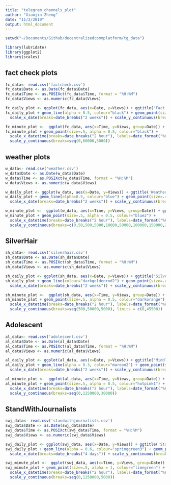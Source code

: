 ```yaml
---
title: "telegram_channels_plot"
author: "Xiaojin Zheng"
date: "11/2/2019"
output: html_document
---
```


```r
setwd("~/Documents/Github/decentralizedcommplatform/tg_data")

library(lubridate)
library(ggplot2)
library(scales)

```


## fact check plots
```r
fc_data<- read.csv('factcheck.csv')
fc_data$Date <- as.Date(fc_data$Date)
fc_data$Time <- as.POSIXct(fc_data$Time, format = "%H:%M")
fc_data$Views <- as.numeric(fc_data$Views)

fc_daily_plot <- ggplot(fc_data, aes(x=Date, y=Views)) + ggtitle('Fact Check Channel Daily Views') 
fc_daily_plot + geom_line(alpha = 0.5, colour="black") + geom_point(size=.4, alpha =0.8, colour="black") + 
  scale_x_date(breaks=date_breaks("2 weeks")) + scale_y_continuous(breaks=seq(0,60000,5000)) 

fc_minute_plot <-  ggplot(fc_data, aes(x=Time, y=Views, group=Date)) + ggtitle('Fact Check Channel Minutely Views')
fc_minute_plot + geom_point(size=.5, alpha = 0.5, colour="black") + 
  scale_x_datetime(breaks=date_breaks("2 hour"), labels=date_format("%H:%M")) + 
  scale_y_continuous(breaks=seq(0,60000,5000))
```


## weather plots
```r
w_data<- read.csv('weather.csv')
w_data$Date <- as.Date(w_data$Date)
w_data$Time <- as.POSIXct(w_data$Time, format = "%H:%M")
w_data$Views <- as.numeric(w_data$Views)

w_daily_plot <- ggplot(w_data, aes(x=Date, y=Views)) + ggtitle('Weather Channel Daily Views') 
w_daily_plot + geom_line(alpha=0.5, colour="blue") + geom_point(size=.4, alpha =0.8, colour="blue4") + 
  scale_x_date(breaks=date_breaks("2 weeks")) + scale_y_continuous(breaks=c(0,50,500,5000,10000,50000,100000,150000,200000)) 

w_minute_plot <-  ggplot(w_data, aes(x=Time, y=Views, group=Date)) + ggtitle('Weather Channel Minutely Views')
w_minute_plot + geom_point(size=.5, alpha = 0.5, colour="blue2") + 
  scale_x_datetime(breaks=date_breaks("2 hour"), labels=date_format("%H:%M")) + 
  scale_y_continuous(breaks=c(0,50,500,5000,10000,50000,100000,150000,200000), limits = c(0,100000))

```



## SilverHair
```r
sh_data<- read.csv('silverhair.csv')
sh_data$Date <- as.Date(sh_data$Date)
sh_data$Time <- as.POSIXct(sh_data$Time, format = "%H:%M")
sh_data$Views <- as.numeric(sh_data$Views)

sh_daily_plot <- ggplot(sh_data, aes(x=Date, y=Views)) + ggtitle('Silver Hair Channel Daily Views') 
sh_daily_plot + geom_line(colour="darkgoldenrod2") + geom_point(size=.4, alpha =0.8, colour="darkorange2") + 
  scale_x_date(breaks=date_breaks("2 weeks")) + scale_y_continuous(breaks=seq(500,70000,5000)) 

sh_minute_plot <-  ggplot(sh_data, aes(x=Time, y=Views, group=Date)) + ggtitle('Silver Hair Channel Minutely Views')
sh_minute_plot + geom_point(size=.5, alpha = 0.5, colour="darkorange") + 
  scale_x_datetime(breaks=date_breaks("2 hour"), labels=date_format("%H:%M")) + 
  scale_y_continuous(breaks=seq(500,50000,5000), limits = c(0,45500))

```


## Adolescent 
```r

al_data<- read.csv('adolescent.csv')
al_data$Date <- as.Date(al_data$Date)
al_data$Time <- as.POSIXct(al_data$Time, format = "%H:%M")
al_data$Views <- as.numeric(al_data$Views)

al_daily_plot <- ggplot(al_data, aes(x=Date, y=Views)) + ggtitle('Middle School Students Channel Daily Views') 
al_daily_plot + geom_line(alpha = 0.3, colour="maroon2") + geom_point(size=.4, alpha =0.8, colour="violetred3") + 
  scale_x_date(breaks=date_breaks("2 weeks")) + scale_y_continuous(breaks=seq(0,125000,5000)) 

al_minute_plot <-  ggplot(al_data, aes(x=Time, y=Views, group=Date)) + ggtitle('Middle School Students Channel Minutely Views')
al_minute_plot + geom_point(size=.5, alpha = 0.5, colour="hotpink1") + 
  scale_x_datetime(breaks=date_breaks("2 hour"), labels=date_format("%H:%M")) + 
  scale_y_continuous(breaks=seq(0,1250000,30000))
```


## StandWithJournalists
```r

swj_data<- read.csv('standwithjournalists.csv')
swj_data$Date <- as.Date(swj_data$Date)
swj_data$Time <- as.POSIXct(swj_data$Time, format = "%H:%M")
swj_data$Views <- as.numeric(swj_data$Views)

swj_daily_plot <- ggplot(swj_data, aes(x=Date, y=Views)) + ggtitle('Stand with Journalists Channel Daily Views') 
swj_daily_plot + geom_line(alpha = 0.6, colour="springgreen3") + geom_point(size=.4, alpha =0.8, colour="green4") + 
  scale_x_date(breaks=date_breaks("4 days")) + scale_y_continuous(breaks=seq(1000,65000,5000)) 

swj_minute_plot <-  ggplot(swj_data, aes(x=Time, y=Views, group=Date)) + ggtitle('Stand with Journalists Channel Minutely Views')
swj_minute_plot + geom_point(size=.5, alpha = 1, colour="limegreen") + 
  scale_x_datetime(breaks=date_breaks("2 hour"), labels=date_format("%H:%M")) + 
  scale_y_continuous(breaks=seq(0,1250000,5000))
```

